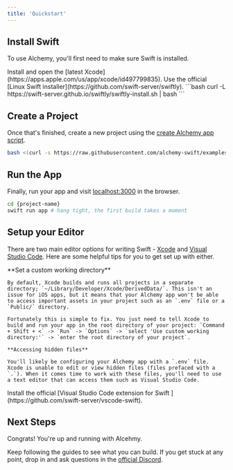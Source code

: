```yaml
---
title: 'Quickstart'
---
```


## Install Swift

To use Alchemy, you'll first need to make sure Swift is installed.

<Tabs>
    <Tab title="macOS">
        Install and open the [latest Xcode](https://apps.apple.com/us/app/xcode/id497799835).
    </Tab>
    <Tab title="Linux">
        Use the official [Linux Swift installer](https://github.com/swift-server/swiftly).
        ```bash
        curl -L https://swift-server.github.io/swiftly/swiftly-install.sh | bash
        ```
    </Tab>

</Tabs>

## Create a Project

Once that's finished, create a new project using the [create Alchemy app script](https://github.com/alchemy-swift/examples/blob/main/create-alchemy-app.sh).

```bash
bash <(curl -s https://raw.githubusercontent.com/alchemy-swift/examples/main/create-alchemy-app.sh)
```

## Run the App

Finally, run your app and visit [localhost:3000](http://localhost:3000) in the browser.

```bash
cd {project-name}
swift run app # hang tight, the first build takes a moment
```

## Setup your Editor

There are two main editor options for writing Swift - [Xcode](https://developer.apple.com/xcode/) and [Visual Studio Code](https://code.visualstudio.com). Here are some helpful tips for you to get set up with either.

<AccordionGroup>
    <Accordion title="Xcode">
        **Set a custom working directory**

    By default, Xcode builds and runs all projects in a separate directory; `~/Library/Developer/Xcode/DerivedData/`. This isn't an issue for iOS apps, but it means that your Alchemy app won't be able to access important assets in your project such as an `.env` file or a `Public/` directory.

    Fortunately this is simple to fix. You just need to tell Xcode to build and run your app in the root directory of your project: `Command + Shift + <` -> `Run` -> `Options` -> `select 'Use custom working directory:'` -> `enter the root directory of your project`.

    **Accessing hidden files**

    You'll likely be configuring your Alchemy app with a `.env` file. Xcode is unable to edit or view hidden files (files prefaced with a `.`). When it comes time to work with these files, you'll need to use a text editor that can access them such as Visual Studio Code.

</Accordion>
<Accordion title="Visual Studio Code">
Install the official [Visual Studio Code extension for
Swift ](https://github.com/swift-server/vscode-swift).
</Accordion>

</AccordionGroup>

## Next Steps

Congrats! You're up and running with Alcehmy.

Keep following the guides to see what you can build. If you get stuck at any point, drop in and ask questions in the [official Discord](https://discord.gg/cGDC6TK7f5).
